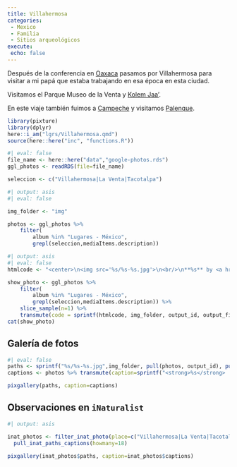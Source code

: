 ```yaml
---
title: Villahermosa
categories:
 - Mexico
 - Familia
 - Sitios arqueológicos
execute: 
 echo: false
---
```


Después de la conferencia en [Oaxaca](/lgrs/Oaxaca.qmd) pasamos por Villahermosa para visitar a mi papá que estaba trabajando en esa época en esta ciudad.

Visitamos el Parque Museo de la Venta y [Kolem Jaa'](https://kolemjaa.com/).

En este viaje también fuimos a [Campeche](/lgrs/Campeche.qmd) y visitamos [Palenque](/lgrs/Palenque.qmd).

```r
library(pixture)
library(dplyr)
here::i_am("lgrs/Villahermosa.qmd")
source(here::here("inc", "functions.R"))
```

```r
#| eval: false
file_name <- here::here("data","google-photos.rds")
ggl_photos <- readRDS(file=file_name)

seleccion <- c("Villahermosa|La Venta|Tacotalpa")
```


```r
#| output: asis
#| eval: false

img_folder <- "img"

photos <- ggl_photos %>% 
    filter(
        album %in% "Lugares - México",
        grepl(seleccion,mediaItems.description))

```



```r
#| output: asis
#| eval: false
htmlcode <- "<center>\n<img src='%s/%s-%s.jpg'>\n<br/>\n**%s** by <a href='%s' target='googlephotos'>JR Ferrer-Paris @ Google Photos</a><br/></center>"

show_photo <- ggl_photos %>% 
    filter(
        album %in% "Lugares - México",
        grepl(seleccion,mediaItems.description)) %>% 
    slice_sample(n=1) %>%
    transmute(code = sprintf(htmlcode, img_folder, output_id, output_file, mediaItems.description,mediaItems.productUrl)) %>% pull()
cat(show_photo)
```


## Galería de fotos

```r
#| eval: false
paths <- sprintf("%s/%s-%s.jpg",img_folder, pull(photos, output_id), pull(photos, output_file))
captions <- photos %>% transmute(caption=sprintf("<strong>%s</strong>  por <a href='%s' target='googlephotos'>JR Ferrer-Paris @ Google Photos</a>",mediaItems.description,mediaItems.productUrl)) %>% pull

pixgallery(paths, caption=captions)

```

## Observaciones en `iNaturalist`


```r
#| output: asis

inat_photos <- filter_inat_photo(place=c("Villahermosa|La Venta|Tacotalpa")) |>
  pull_inat_paths_captions(howmany=18)

pixgallery(inat_photos$paths, caption=inat_photos$captions)

```